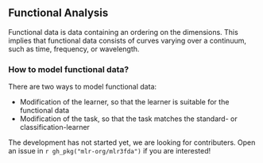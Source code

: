 ## Functional Analysis {#functional}

Functional data is data containing an ordering on the dimensions.
This implies that functional data consists of curves varying over a continuum, such as time, frequency, or wavelength.

### How to model functional data?

There are two ways to model functional data:

* Modification of the learner, so that the learner is suitable for the functional data
* Modification of the task, so that the task matches the standard- or classification-learner

The development has not started yet, we are looking for contributers.
Open an issue in `r gh_pkg("mlr-org/mlr3fda")` if you are interested!
